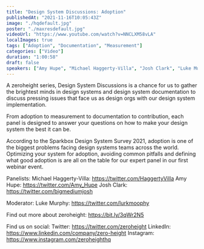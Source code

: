 ```yaml
---
title: "Design System Discussions: Adoption"
publishedAt: "2021-11-16T10:05:43Z"
image: "./hqdefault.jpg"
poster: "./maxresdefault.jpg"
videoUrl: "https://www.youtube.com/watch?v=NNCLXM58vLA"
localImages: true
tags: ["Adoption", "Documentation", "Measurement"]
categories: ["Video"]
duration: "1:00:58"
draft: false
speakers: ["Amy Hupe", "Michael Haggerty-Villa", "Josh Clark", "Luke Murphy"]
---
```


A zeroheight series, Design System Discussions is a chance for us to gather the brightest minds in design systems and design system documentation to discuss pressing issues that face us as design orgs with our design system implementation.

From adoption to measurement to documentation to contribution, each panel is designed to answer your questions on how to make your design system the best it can be.

According to the Sparkbox Design System Survey 2021, adoption is one of the biggest problems facing design systems teams across the world. Optimizing your system for adoption, avoiding common pitfalls and defining what good adoption is are all on the table for our expert panel in our first webinar event.

Panelists:
Michael Haggerty-Villa: https://twitter.com/HaggertyVilla
Amy Hupe: https://twitter.com/Amy_Hupe
Josh Clark: https://twitter.com/bigmediumjosh

Moderator:
Luke Murphy: https://twitter.com/lurkmoophy

Find out more about zeroheight: https://bit.ly/3qWr2N5

Find us on social:
Twitter: https://twitter.com/zeroheight
LinkedIn: https://www.linkedin.com/company/zero-height
Instagram: https://www.instagram.com/zeroheighthq
